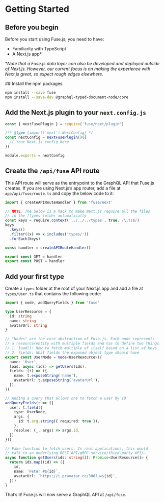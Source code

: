 
# Getting Started

## Before you begin

Before you start using Fuse.js, you need to have:

- Familiarity with TypeScript
- A Next.js app*

\**Note that a Fuse.js data layer can also be developed and deployed outside of Next.js. However, our current focus is on making the experience with Next.js great, so expect rough edges elsewhere.*

<Steps>
## Install the npm packages

```sh npm2yarn
npm install --save fuse
npm install --save-dev @graphql-typed-document-node/core
```

## Add the Next.js plugin to your `next.config.js`

```js
const { nextFusePlugin } = require('fuse/next/plugin')

/** @type {import('next').NextConfig} */
const nextConfig = nextFusePlugin()({
  // Your Next.js config here
})

module.exports = nextConfig
```

## Create the `/api/fuse` API route

This API route will serve as the entrypoint to the GraphQL API that Fuse.js creates. If you are using Next.js’s app router, add a file at `app/api/fuse/route.ts` and copy the below code to it:

```ts
import { createAPIRouteHandler } from 'fuse/next'

// NOTE: The below is a hack to make Next.js require all the files
// in the /types folder automatically
const keys = require.context('../../../types', true, /\.ts$/)
keys
  .keys()
  .filter((x) => x.includes('types/'))
  .forEach(keys)

const handler = createAPIRouteHandler()

export const GET = handler
export const POST = handler
```

## Add your first type

Create a `types` folder at the root of your Next.js app and add a file at `types/User.ts` that contains the following code:

```ts
import { node, addQueryFields } from 'fuse'

type UserResource = {
  id: string
  name: string
  avatarUrl: string
}

// "Nodes" are the core abstraction of Fuse.js. Each node represents
// a resource/entity with multiple fields and has to define two things:
// 1. load(): How to fetch multiple of itself based on a list of keys
// 2. fields: What fields the exposed object type should have
export const UserNode = node<UserResource>({
  name: 'User',
  load: async (ids) => getUsers(ids),
  fields: (t) => ({
    name: t.exposeString('name'),
    avatarUrl: t.exposeString('avatarUrl'),
  }),
})

// Adding a query that allows one to fetch a user by ID
addQueryFields(t => ({
  user: t.field({
    type: UserNode,
    args: {
      id: t.arg.string({ required: true }),
    },
    resolve: (_, args) => args.id,
  })
}))

// Fake function to fetch users. In real applications, this would
// talk to an underlying REST API/gRPC service/third-party API/…
async function getUsers(ids: string[]): Promise<UserResource[]> {
  return ids.map((id) => ({
    id,
    name: `Peter #${id}`,
    avatarUrl: `https://i.pravatar.cc/300?u=${id}`,
  }))
}
```

That’s it! Fuse.js will now serve a GraphQL API at `/api/fuse`.
</Steps>
